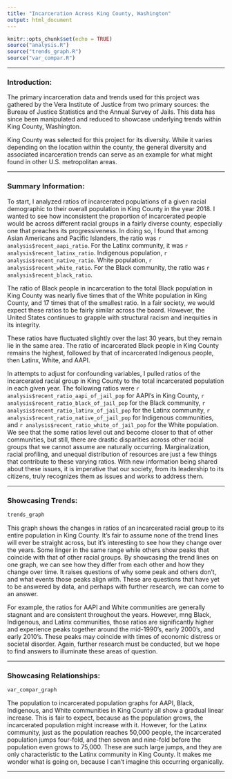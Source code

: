 ```yaml
---
title: "Incarceration Across King County, Washington"
output: html_document
---
```


```r
knitr::opts_chunk$set(echo = TRUE)
source("analysis.R")
source("trends_graph.R")
source("var_compar.R")
```
---

### Introduction:

The primary incarceration data and trends used for this project was gathered by the Vera Institute of Justice from two primary sources: the Bureau of Justice Statistics and the Annual Survey of Jails. This data has since been manipulated and reduced to showcase underlying trends within
King County, Washington. 

King County was selected for this project for its  diversity. While it varies depending on the location within the county, the general diversity and associated incarceration trends can serve as an example for what might found in other U.S. metropolitan areas. 

---

### Summary Information:

To start, I analyzed ratios of incarcerated populations of a given racial demographic to their overall population in King County in the year 2018. I wanted to see how inconsistent the proportion of incarcerated people would be across different racial groups in a fairly diverse county, especially one that preaches its progressiveness. In doing so, I found that among Asian Americans and Pacific Islanders, the ratio was `r analysis$recent_aapi_ratio`. For the Latinx community, it was `r analysis$recent_latinx_ratio`. Indigenous population, `r analysis$recent_native_ratio`. White population, `r analysis$recent_white_ratio`. For the Black community, the ratio was `r analysis$recent_black_ratio`. 

The ratio of Black people in incarceration to the total Black population in King County was nearly five times that of the White population in King County, and 17 times that of the smallest ratio. In a fair society, we would expect these ratios to be fairly similar across the board. However, the United States continues to grapple with structural racism and inequities in its integrity. 

These ratios have fluctuated slightly over the last 30 years, but they remain lie in the same area. The ratio of incarcerated Black people in King County remains the highest, followed by that of incarcerated Indigenous people, then Latinx, White, and AAPI. 

In attempts to adjust for confounding variables, I pulled  ratios of the incarcerated racial group in King County to the total incarcerated population in each given year. The following ratios were `r analysis$recent_ratio_aapi_of_jail_pop` for AAPI's in King County, `r analysis$recent_ratio_black_of_jail_pop` for the Black community, `r analysis$recent_ratio_latinx_of_jail_pop` for the Latinx community, `r analysis$recent_ratio_native_of_jail_pop` for Indigenous communities, and `r analysis$recent_ratio_white_of_jail_pop` for the White population. We see that the some ratios level out and become closer to that of other communities, but still, there are drastic disparities across other racial groups that we cannot assume are naturally occurring. Marginalization, racial profiling, and unequal distribution of resources are just a few things that contribute to these varying ratios. With new information being shared about these issues, it is imperative that our society, from its leadership to its citizens, truly recognizes them as issues and works to address them. 

--- 

### Showcasing Trends:
```r
trends_graph
```
This graph shows the changes in ratios of an incarcerated racial group to its entire population in King County. It's fair to assume none of the trend lines will ever be straight across, but it's interesting to see how they change over the years. Some linger in the same range while others show peaks that coincide with that of other racial groups. By showcasing the trend lines on one graph, we can see how they differ from each other and how they change over time. It raises questions of why some peak and others don't, and what events those peaks align with. These are questions that have yet to be answered by data, and perhaps with further research, we can come to an answer. 

For example, the ratios for AAPI and White communities are generally stagnant and are consistent throughout the years. However, mng Black, Indigenous, and Latinx communities, those ratios are significantly higher and experience peaks together around the mid-1990's, early 2000's, and early 2010's. These peaks may coincide with times of economic distress or societal disorder. Again, further research must be conducted, but we hope to find answers to illuminate these areas of question. 

--- 

### Showcasing Relationships:
```r
var_compar_graph
```

The population to incarcerated population graphs for AAPI, Black, Indigenous, and White communities in King County all show a gradual linear increase. This is fair to expect, because as the population grows, the incarcerated population might increase with it. However, for the Latinx community, just as the population reaches 50,000 people, the incarcerated population jumps four-fold, and then seven and nine-fold before the population even grows to 75,000.  These are such large jumps, and they are only characteristic to the Latinx community in King County. It makes me wonder what is going on, because I can't imagine this occurring organically. 

---

